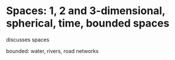 # Spaces: 1, 2 and 3-dimensional, spherical, time, bounded spaces

discusses spaces

bounded: water, rivers, road networks
